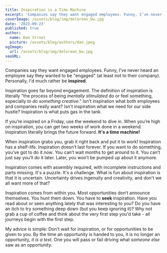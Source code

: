 ```yaml
---
title: Inspiration is a Time Machine
excerpt: 'Companies say they want engaged employees. Funny, I’ve never heard an employee say they wanted to be "engaged" (at least not to their company). Personally, I’d much rather be inspired. When you’re high on inspiration, you can get two weeks of work done in a weekend. Inspiration literally brings the future forward like a time machine.'
coverImage: /assets/blog/img/delorean_bw.jpg
date: '2023-09-23'
published: true
author:
  name: Dan Stroot
  picture: /assets/blog/authors/dan.jpeg
ogImage:
  url: /assets/blog/img/delorean_bw.jpg
seoURL:
---
```


Companies say they want engaged employees. Funny, I’ve never heard an employee say they wanted to be "engaged" (at least not to their company). Personally, I'd much rather be **inspired**.

Inspiration goes far beyond engagement. The definition of inspiration is literally "the process of being _mentally stimulated_ do or feel something, especially _to do something creative_." Isn't inspiration what both employees and companies really want? Isn't inspiration what we need for our side hustle? Inspiration is what puts gas in the tank.

If you’re inspired on a Friday, use the weekend to dive in. When you’re high on inspiration, you can get two weeks of work done in a weekend. Inspiration literally brings the future forward. **It's a time machine!**

When inspiration grabs you, grab it right back and put it to work! Inspiration has a shelf-life. Inspiration doesn’t last forever. If you want to do something, you’ve got to do it _now_. You can’t wait months to get around to it. You can’t just say you’ll do it later. Later, you won’t be pumped up about it anymore.

Inspiration comes with assembly required, with incomplete instructions and parts missing. It's a puzzle. It's a challenge. What is fun about inspiration is that it is uncertain. Uncertainty drives ingenuity and creativity, and don't we all want more of that?

Inspiration comes from within you. Most opportunities don’t announce themselves. You hunt them down. You have to **seek** inspiration. Have you read about or seen anything lately that was interesting to you? Do you have an itch to try something deep down (but you keep ignoring it)? Why not grab a cup of coffee and think about the very first step you'd take - all journeys begin with the first step.

My advice is simple: Don't wait for inspiration, or for opportunities to be given to you. By the time an opportunity is handed to you, it is no longer an opportunity, _it is a test_. One you will pass or fail driving what _someone else_ saw as an opportunity.
